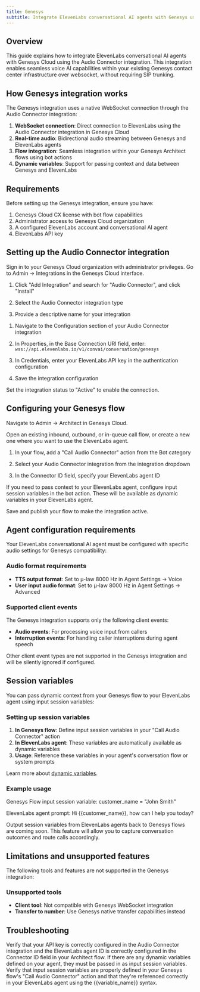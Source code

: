 ```yaml
---
title: Genesys
subtitle: Integrate ElevenLabs conversational AI agents with Genesys using native Audio Connector integration.
---
```


## Overview

This guide explains how to integrate ElevenLabs conversational AI agents with Genesys Cloud using the Audio Connector integration. This integration enables seamless voice AI capabilities within your existing Genesys contact center infrastructure over websocket, without requiring SIP trunking.

## How Genesys integration works

The Genesys integration uses a native WebSocket connection through the Audio Connector integration:

1. **WebSocket connection**: Direct connection to ElevenLabs using the Audio Connector integration in Genesys Cloud
2. **Real-time audio**: Bidirectional audio streaming between Genesys and ElevenLabs agents
3. **Flow integration**: Seamless integration within your Genesys Architect flows using bot actions
4. **Dynamic variables**: Support for passing context and data between Genesys and ElevenLabs

## Requirements

Before setting up the Genesys integration, ensure you have:

1. Genesys Cloud CX license with bot flow capabilities
2. Administrator access to Genesys Cloud organization
3. A configured ElevenLabs account and conversational AI agent
4. ElevenLabs API key

## Setting up the Audio Connector integration

<Steps>

<Step title="Access Genesys Cloud Admin">
  Sign in to your Genesys Cloud organization with administrator privileges.
</Step>

<Step title="Navigate to Integrations">
  Go to Admin → Integrations in the Genesys Cloud interface.
</Step>

<Step title="Create Audio Connector integration">

1. Click "Add Integration" and search for "Audio Connector", and click "Install"

2. Select the Audio Connector integration type

3. Provide a descriptive name for your integration

</Step>

<Step title="Configure authentication">

1. Navigate to the Configuration section of your Audio Connector integration

2. In Properties, in the Base Connection URI field, enter: `wss://api.elevenlabs.io/v1/convai/conversation/genesys`

3. In Credentials, enter your ElevenLabs API key in the authentication configuration

4. Save the integration configuration

</Step>

<Step title="Activate the integration">
  Set the integration status to "Active" to enable the connection.
</Step>

</Steps>

## Configuring your Genesys flow

<Steps>

<Step title="Open Architect">Navigate to Admin → Architect in Genesys Cloud.</Step>

<Step title="Create or edit a flow">
  Open an existing inbound, outbound, or in-queue call flow, or create a new one where you want to
  use the ElevenLabs agent.
</Step>

<Step title="Add bot action">

1. In your flow, add a "Call Audio Connector" action from the Bot category

2. Select your Audio Connector integration from the integration dropdown

3. In the Connector ID field, specify your ElevenLabs agent ID

</Step>

<Step title="Configure session variables (optional)">
  If you need to pass context to your ElevenLabs agent, configure input session variables in the bot
  action. These will be available as dynamic variables in your ElevenLabs agent.
</Step>

<Step title="Publish your flow">Save and publish your flow to make the integration active.</Step>

</Steps>

## Agent configuration requirements

Your ElevenLabs conversational AI agent must be configured with specific audio settings for Genesys compatibility:

### Audio format requirements

- **TTS output format**: Set to μ-law 8000 Hz in Agent Settings → Voice
- **User input audio format**: Set to μ-law 8000 Hz in Agent Settings → Advanced

### Supported client events

The Genesys integration supports only the following client events:

- **Audio events**: For processing voice input from callers
- **Interruption events**: For handling caller interruptions during agent speech

<Note>
  Other client event types are not supported in the Genesys integration and will be silently ignored
  if configured.
</Note>

## Session variables

You can pass dynamic context from your Genesys flow to your ElevenLabs agent using input session variables:

### Setting up session variables

1. **In Genesys flow**: Define input session variables in your "Call Audio Connector" action
2. **In ElevenLabs agent**: These variables are automatically available as dynamic variables
3. **Usage**: Reference these variables in your agent's conversation flow or system prompts

Learn more about [dynamic variables](/docs/conversational-ai/customization/personalization/dynamic-variables).

### Example usage

Genesys Flow input session variable: customer_name = "John Smith"

ElevenLabs agent prompt: Hi {{customer_name}}, how can I help you today?

<Info>
  Output session variables from ElevenLabs agents back to Genesys flows are coming soon. This
  feature will allow you to capture conversation outcomes and route calls accordingly.
</Info>

## Limitations and unsupported features

The following tools and features are not supported in the Genesys integration:

### Unsupported tools

- **Client tool**: Not compatible with Genesys WebSocket integration
- **Transfer to number**: Use Genesys native transfer capabilities instead

## Troubleshooting

<AccordionGroup>
  <Accordion title="WebSocket connection fails">
    Verify that your API key is correctly configured in the Audio Connector integration and the ElevenLabs agent ID is correctly configured in the Connector ID field in your Architect flow.
    If there are any dynamic variables defined on your agent, they must be passed in as input session variables.
  </Accordion>

  <Accordion title="Session variables not working">
    Verify that input session variables are properly defined in your Genesys flow's "Call Audio Connector" action and that they're referenced correctly in your ElevenLabs agent using the {{variable_name}} syntax.
  </Accordion>
</AccordionGroup>
